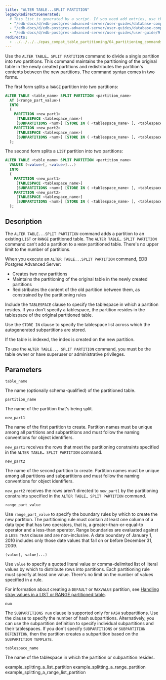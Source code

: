 ```yaml
---
title: "ALTER TABLE...SPLIT PARTITION"
legacyRedirectsGenerated:
  # This list is generated by a script. If you need add entries, use the `legacyRedirects` key.
  - "/edb-docs/d/edb-postgres-advanced-server/user-guides/database-compatibility-for-oracle-developers-guide/9.6/Database_Compatibility_for_Oracle_Developers_Guide_v9.6.1.107.html"
  - "/edb-docs/d/edb-postgres-advanced-server/user-guides/database-compatibility-for-oracle-developers-guide/9.5/Database_Compatibility_for_Oracle_Developers_Guide.1.332.html"
  - "/edb-docs/d/edb-postgres-advanced-server/user-guides/user-guide/9.5/EDB_Postgres_Enterprise_Guide.1.056.html"
redirects:
  - ../../../../epas_compat_table_partitioning/04_partitioning_commands_compatible_with_oracle_databases/04_alter_table_split_partition #generated for docs/epas/reorg-role-use-case-mode
---
```


<div id="alter_table_split_partition" class="registered_link"></div>

Use the `ALTER TABLE… SPLIT PARTITION` command to divide a single partition into two partitions. This command maintains the partitioning of the original table in the newly created partitions and redistributes the partition's contents between the new partitions. The command syntax comes in two forms.

The first form splits a `RANGE` partition into two partitions:

```sql
ALTER TABLE <table_name> SPLIT PARTITION <partition_name>
  AT (<range_part_value>)
  INTO
  (
    PARTITION <new_part1>
     [TABLESPACE <tablespace_name>]
     [SUBPARTITIONS <num>] [STORE IN ( <tablespace_name> [, <tablespace_name>]... ) ],
    PARTITION <new_part2>
     [TABLESPACE <tablespace_name>]
     [SUBPARTITIONS <num>] [STORE IN ( <tablespace_name> [, <tablespace_name>]... ) ]
  );
```

The second form splits a `LIST` partition into two partitions:

```sql
ALTER TABLE <table_name> SPLIT PARTITION <partition_name>
  VALUES (<value>[, <value>]...)
  INTO
  (
    PARTITION <new_part1>
     [TABLESPACE <tablespace_name>]
     [SUBPARTITIONS <num>] [STORE IN ( <tablespace_name> [, <tablespace_name>]... ) ],
    PARTITION <new_part2>
     [TABLESPACE <tablespace_name>]
     [SUBPARTITIONS <num>] [STORE IN ( <tablespace_name> [, <tablespace_name>]... ) ]
  );
```

## Description

The `ALTER TABLE...SPLIT PARTITION` command adds a partition to an existing `LIST` or `RANGE` partitioned table. The `ALTER TABLE… SPLIT PARTITION` command can't add a partition to a `HASH` partitioned table. There's no upper limit to the number of partitions.

When you execute an `ALTER TABLE...SPLIT PARTITION` command, EDB Postgres Advanced Server:

-  Creates two new partitions
-  Maintains the partitioning of the original table in the newly created partitions
-  Redistributes the content of the old partition between them, as constrained by the partitioning rules

Include the `TABLESPACE` clause to specify the tablespace in which a partition resides. If you don't specify a tablespace, the partition resides in the tablespace of the original partitioned table.

Use the `STORE IN` clause to specify the tablespace list across which the autogenerated subpartitions are stored.

If the table is indexed, the index is created on the new partition.

To use the `ALTER TABLE... SPLIT PARTITION` command, you must be the table owner or have superuser or administrative privileges.

## Parameters

`table_name`

 The name (optionally schema-qualified) of the partitioned table.

`partition_name`

 The name of the partition that's being split.

`new_part1`

 The name of the first partition to create. Partition names must be unique among all partitions and subpartitions and must follow the naming conventions for object identifiers.

 `new_part1` receives the rows that meet the partitioning constraints specified in the `ALTER TABLE… SPLIT PARTITION` command.

`new_part2`

 The name of the second partition to create. Partition names must be unique among all partitions and subpartitions and must follow the naming conventions for object identifiers.

 `new_part2` receives the rows aren't directed to `new_part1` by the partitioning constraints specified in the `ALTER TABLE… SPLIT PARTITION` command.

`range_part_value`

 Use `range_part_value` to specify the boundary rules by which to create the new partition. The partitioning rule must contain at least one column of a data type that has two operators, that is, a greater-than-or-equal-to operator and a less-than operator. Range boundaries are evaluated against a `LESS THAN` clause and are non-inclusive. A date boundary of January 1, 2010 includes only those date values that fall on or before December 31, 2009.

`(value[, value]...)`

 Use `value` to specify a quoted literal value or comma-delimited list of literal values by which to distribute rows into partitions. Each partitioning rule must specify at least one value. There's no limit on the number of values specified in a rule.

 For information about creating a `DEFAULT` or `MAXVALUE` partition, see [Handling stray values in a LIST or RANGE partitioned table](../../../../application_programming/epas_compat_table_partitioning/05_handling_stray_values_in_a_list_or_range_partitioned_table/#handling_stray_values_in_a_list_or_range_partitioned_table).

`num`

 The `SUBPARTITIONS num` clause is supported only for `HASH` subpartitions. Use the clause to specify the number of hash subpartitions. Alternatively, you can use the subpartition definition to specify individual subpartitions and their tablespaces. If you don't specify `SUBPARTITIONS` or `SUBPARTITION DEFINITION`, then the partition creates a subpartition based on the `SUBPARTITION TEMPLATE`.

`tablespace_name`

 The name of the tablespace in which the partition or subpartition resides.

<div class="toctree" maxdepth="3">

example_splitting_a_list_partition example_splitting_a_range_partition example_splitting_a_range_list_partition

</div>

